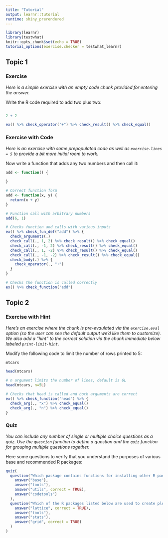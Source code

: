 ```yaml
---
title: "Tutorial"
output: learnr::tutorial
runtime: shiny_prerendered
---
```


```r
library(learnr)
library(testwhat)
knitr::opts_chunk$set(echo = TRUE)
tutorial_options(exercise.checker = testwhat_learnr)
```

## Topic 1

### Exercise 

*Here is a simple exercise with an empty code chunk provided for entering the answer.*

Write the R code required to add two plus two:

```r

```

```r
2 + 2
```

```r
ex() %>% check_operator("+") %>% check_result() %>% check_equal()
```

### Exercise with Code

*Here is an exercise with some prepopulated code as well as `exercise.lines = 5` to provide a bit more initial room to work.*

Now write a function that adds any two numbers and then call it:

```r
add <- function() {
  
}
```

```r
# Correct function form
add <- function(x, y) {
  return(x + y)
}

# Function call with arbitrary numbers
add(6, 1)
```

```r
# Checks function and calls with various inputs
ex() %>% check_fun_def("add") %>% {
  check_arguments(.)
  check_call(., 1, 2) %>% check_result() %>% check_equal()
  check_call(., -1, 2) %>% check_result() %>% check_equal()
  check_call(., 1, -2) %>% check_result() %>% check_equal()
  check_call(., -1, -2) %>% check_result() %>% check_equal()
  check_body(.) %>% {
    check_operator(., "+")
  }
}

# Checks the function is called correctly
ex() %>% check_function("add")
```

## Topic 2

### Exercise with Hint

*Here's an exercise where the chunk is pre-evaulated via the `exercise.eval` option (so the user can see the default output we'd like them to customize). We also add a "hint" to the correct solution via the chunk immediate below labeled `print-limit-hint`.*

Modify the following code to limit the number of rows printed to 5:

```r
mtcars
```

```r
head(mtcars)
```

```r
# n argument limits the number of lines, default is 6L
head(mtcars, n=5L)
```

```r
# Checks that head is called and both arguments are correct
ex() %>% check_function("head") %>% {
  check_arg(., "x") %>% check_equal()
  check_arg(., "n") %>% check_equal()
}
```

### Quiz

*You can include any number of single or multiple choice questions as a quiz. Use the `question` function to define a question and the `quiz` function for grouping multiple questions together.*

Here some questions to verify that you understand the purposes of various base and recommended R packages:

```r
quiz(
  question("Which package contains functions for installing other R packages?",
    answer("base"),
    answer("tools"),
    answer("utils", correct = TRUE),
    answer("codetools")
  ),
  question("Which of the R packages listed below are used to create plots?",
    answer("lattice", correct = TRUE),
    answer("tools"),
    answer("stats"),
    answer("grid", correct = TRUE)
  )
)
```


